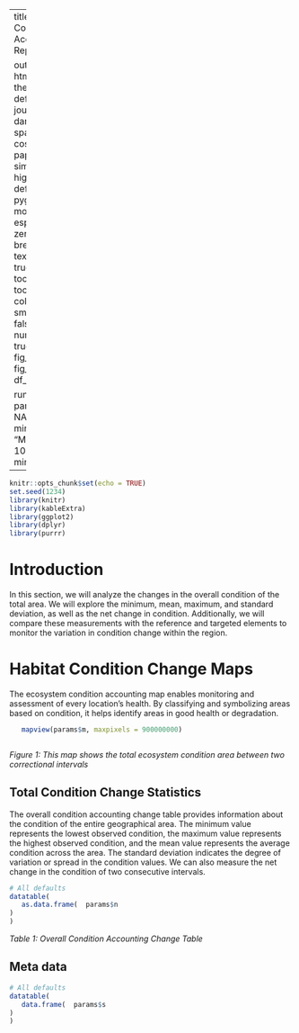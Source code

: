 
---
title:  SEEA Condition Change Accounting Report|

     

output: 
 html_document:
   theme: flatly # default, cerulean, journal, flatly, darkly, readable, spacelab, united, cosmo, lumen, paper, sandstone, simplex, and yeti
   highlight: tango # default, tango, pygments, kate, monochrome, espresso, zenburn, haddock, breezedark, and textmate
   smart: true
   toc: true
   toc_depth: 2
   toc_float:
     collapsed: false
     smooth_scroll: false
   numbers_sections: true
   fig_width: 7
   fig_height: 6
   fig_caption: true
   df_print: paged

runtime: shiny   
params:
  n: NA
  s: NA
  o: NA
  m: NA
  minimum: 
    label: "Minimum:"
    value: 100
    input: slider
    min: 0
    max: 1000
---


```r
knitr::opts_chunk$set(echo = TRUE)
set.seed(1234)
library(knitr)
library(kableExtra)
library(ggplot2)
library(dplyr)
library(purrr)

```

# Introduction
In this section, we will analyze the changes in the overall condition of the total area. We will explore the minimum, mean, maximum, and standard deviation, as well as the net change in condition. Additionally, we will compare these measurements with the reference and targeted elements to monitor the variation in condition change within the region.


# Habitat Condition Change Maps
The ecosystem condition accounting map enables monitoring and assessment of every location's health. By classifying and symbolizing areas based on condition, it helps identify areas in good health or degradation.

```r
   mapview(params$m, maxpixels = 900000000)



```
*Figure 1: This map shows the total ecosystem condition area between two correctional intervals* 


## Total Condition Change Statistics
The overall condition accounting change table provides information about the condition of the entire geographical area. The minimum value represents the lowest observed condition, the maximum value represents the highest observed condition, and the mean value represents the average condition across the area. The standard deviation indicates the degree of variation or spread in the condition values. We can also measure the net change in the condition of two consecutive intervals.

```r

# All defaults
datatable(
   as.data.frame(  params$n
) 
)
```
*Table 1: Overall Condition Accounting Change Table* 

## Meta data

```r

# All defaults
datatable(
   data.frame(  params$s
) 
)
```
